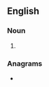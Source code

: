 {{also|Eagers}}
==English==

===Noun===
{{head|en|noun plural form}}

# {{plural of|eager|lang=en}}

===Anagrams===
* {{anagrams|en|Seager|aegers|agrees|eagres|geares|grease|ægers}}